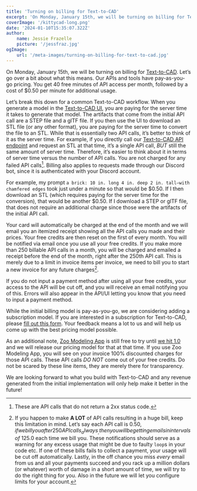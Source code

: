 ```yaml
---
title: 'Turning on billing for Text-to-CAD'
excerpt: 'On Monday, January 15th, we will be turning on billing for Text-to-CAD.'
coverImage: '/kittycad-long.png'
date: '2024-01-10T15:35:07.322Z'
author:
    name: Jessie Frazelle
    picture: '/jessfraz.jpg'
ogImage:
    url: '/meta-images/turning-on-billing-for-text-to-cad.jpg'
---
```


On Monday, January 15th, we will be turning on billing for [Text-to-CAD](https://zoo.dev/text-to-cad). Let’s go over a bit about what this means. Our APIs and tools have pay-as-you-go pricing. You get 40 free minutes of API access per month, followed by a cost of $0.50 per minute for additional usage.

Let’s break this down for a common Text-to-CAD workflow. When you generate a model in the [Text-to-CAD UI](https://text-to-cad.zoo.dev), you are paying for the server time it takes to generate that model. The artifacts that come from the initial API call are a STEP file and a glTF file. If you then use the UI to download an STL file (or any other format), you are paying for the server time to convert the file to an STL. While that is essentially two API calls, it’s better to think of it as the server time. For example, if you directly call our [Text-to-CAD API endpoint](https://zoo.dev/docs/developer-tools/api/ai/generate-a-cad-model-from-text?lang=python) and request an STL at that time, it’s a single API call, _BUT_ still the same amount of server time. Therefore, it’s easier to think about it in terms of server time versus the number of API calls. You are not charged for any failed API calls[^1]. Billing also applies to requests made through our Discord bot, since it is authenticated with your Discord account.

For example, my prompt `a brick: 10 in. long 4 in. deep 2 in. tall—with chamfered edges` took just under a minute so that would be $0.50. If I then download an STL (which requires paying for the server time for the conversion), that would be another $0.50. If I download a STEP or glTF file, that does not require an additional charge since those were the artifacts of the initial API call.

Your card will automatically be charged at the end of the month and we will email you an itemized receipt showing all the API calls you made and their prices. Your free credits are then reset on the first of every month. You will be notified via email once you use all your free credits. If you make more than 250 billable API calls in a month, you will be charged and emailed a receipt before the end of the month, right after the 250th API call. This is merely due to a limit in invoice items per invoice, we need to bill you to start a new invoice for any future charges[^2].

If you do not input a payment method after using all your free credits, your access to the API will be cut off, and you will receive an email notifying you of this. Errors will also appear in the API/UI letting you know that you need to input a payment method.

While the initial billing model is pay-as-you-go, we are considering adding a subscription model. If you are interested in a subscription for Text-to-CAD, please [fill out this form](https://docs.google.com/forms/d/e/1FAIpQLSde3sssPMj6nGchv6xOvlVqmPuq6HGbZQdXd6eqF9A0nG8s8g/viewform). Your feedback means a lot to us and will help us come up with the best pricing model possible.

As an additional note, [Zoo Modeling App](https://zoo.dev/modeling-app) is still free to try until [we hit 1.0](https://github.com/KittyCAD/modeling-app/issues/729) and we will release our pricing model for that at that time. If you use Zoo Modeling App, you will see on your invoice 100% discounted charges for those API calls. These API calls _DO NOT_ come out of your free credits. Do not be scared by these line items, they are merely there for transparency.

We are looking forward to what you build with Text-to-CAD and any revenue generated from the initial implementation will only help make it better in the future!


[^1]: These are API calls that do not return a 2xx status code.
[^2]: If you happen to make **A LOT** of API calls resulting in a huge bill, keep this limitation in mind. Let’s say each API call is $0.50, if we bill you after 250 API calls _always_, then you will be getting emails in intervals of ~$125.0 each time we bill you. These notifications should serve as a warning for any excess usage that might be due to faulty `loop`s in your code etc. If one of these bills fails to collect a payment, your usage will be cut off automatically. Lastly, in the off chance you miss _every_ email from us and all your payments succeed and you rack up a million dollars (or whatever) worth of damage in a short amount of time, we will try to do the right thing for you. Also in the future we will let you configure limits for your account. 
 
